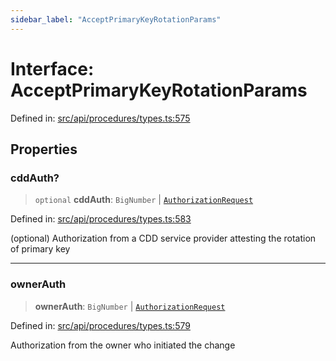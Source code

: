 ```yaml
---
sidebar_label: "AcceptPrimaryKeyRotationParams"
---
```


# Interface: AcceptPrimaryKeyRotationParams

Defined in: [src/api/procedures/types.ts:575](https://github.com/PolymeshAssociation/polymesh-sdk/blob/bee6a2fe7a8ce5db42a6982e793782182cde2153/src/api/procedures/types.ts#L575)

## Properties

### cddAuth?

> `optional` **cddAuth**: `BigNumber` \| [`AuthorizationRequest`](../../../entities/AuthorizationRequest/classes/AuthorizationRequest.mdx)

Defined in: [src/api/procedures/types.ts:583](https://github.com/PolymeshAssociation/polymesh-sdk/blob/bee6a2fe7a8ce5db42a6982e793782182cde2153/src/api/procedures/types.ts#L583)

(optional) Authorization from a CDD service provider attesting the rotation of primary key

***

### ownerAuth

> **ownerAuth**: `BigNumber` \| [`AuthorizationRequest`](../../../entities/AuthorizationRequest/classes/AuthorizationRequest.mdx)

Defined in: [src/api/procedures/types.ts:579](https://github.com/PolymeshAssociation/polymesh-sdk/blob/bee6a2fe7a8ce5db42a6982e793782182cde2153/src/api/procedures/types.ts#L579)

Authorization from the owner who initiated the change
